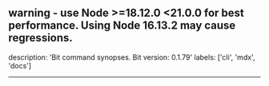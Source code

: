 ## warning - use Node >=18.12.0 <21.0.0 for best performance. Using Node 16.13.2 may cause regressions.

description: 'Bit command synopses. Bit version: 0.1.79'
labels: ['cli', 'mdx', 'docs']

---
